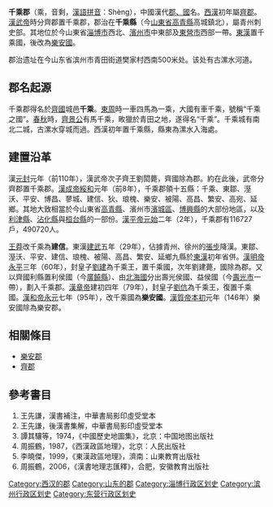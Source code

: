 '''千乘郡'''（乘，音剩，[[漢語拼音|漢語拼音]]：Shèng），中國漢代[[郡國|郡、國]]名。[[西漢|西漢]]初年屬[[齊郡|齊郡]]。[[漢武帝|漢武帝]]時分齊郡置千乘郡，郡治在'''千乘縣'''（今[[山東省|山東省]][[高青縣|高青縣]]高城鎮北），屬青州刺史部。其地位於今山東省[[淄博市|淄博市]]西北、[[濱州市|濱州市]]中東部及[[東營市|東營市]]西部一帶。[[東漢|東漢]]置千乘國，後改為[[樂安國|樂安國]]。

郡治遗址在今山东省滨州市青田街道樊家村西南500米处。该处有古漯水河道。

==郡名起源==

千乘郡得名於[[齊國|齊國]]城邑'''千乘'''。[[東周|東周]]時一車四馬為一乘，大國有車千乘，號稱“千乘之國”。[[春秋时期|春秋]]時，[[齊景公|齊景公]]有馬千乘，畋獵於青田之地，遂得名“千乘”。千乘城有南北二城，古漯水穿城而過。西漢初年置千乘縣，縣東為漯水入海處。

==建置沿革==

漢[[元封_(西汉)|元封]]元年（前110年），漢武帝次子齊王劉閎薨，齊國除為郡。約在此後，武帝分齊郡置千乘郡。[[漢成帝|漢成帝]][[綏和|綏和]]元年（前8年），千乘郡領十五縣：千乘、東鄒、溼沃、平安、博昌、蓼城、建信、狄、琅槐、樂安、被陽、高昌、繁安、高宛、延鄉。其地大致相當於今山東省[[高青縣|高青縣]]、濱州市[[濱城區|濱城區]]、[[博興縣|博興縣]]的大部份地區，以及[[利津縣|利津縣]]、[[沾化縣|沾化縣]]與[[桓台縣|桓台縣]]的一部份。[[漢平帝|漢平帝]][[元始_(西汉)|元始]]二年（2年），千乘郡有116727戶，490720人。

[[王莽|王莽]]改千乘為'''建信'''。東漢[[建武_(东汉)|建武]]五年（29年），佔據青州、徐州的[[張步|張步]]降漢。東鄒、溼沃、平安、建信、琅槐、被陽、高昌、繁安、延鄉九縣於[[東漢|東漢]]初年省併。[[漢明帝|漢明帝]][[永平|永平]]三年（60年），封皇子[[刘建_(千乘王)|劉建]]為千乘王，置千乘國，次年劉建薨，國除為郡。又以齊國利縣置利侯國（今[[廣饒縣|廣饒縣]]）、由[[北海郡|北海國]]分出壽光侯國、益侯國（今[[壽光市|壽光市]]一帶），劃入千乘郡。[[漢章帝|漢章帝]]建初四年（79年），封皇子[[劉伉|劉伉]]為千乘王，復置千乘國。[[漢和帝|漢和帝]][[永元_(东汉)|永元]]七年（95年），改千乘國為'''樂安國'''。[[漢質帝|漢質帝]][[本初|本初]]元年（146年）樂安國除為樂安郡。

==相關條目==
*[[樂安郡|樂安郡]]
*[[齊郡|齊郡]]

==參考書目==
#王先謙，漢書補注，中華書局影印虛受堂本 
#王先謙，後漢書集解，中華書局影印虛受堂本
#譚其驤等，1974，《中國歷史地圖集》，北京：中国地图出版社
#周振鶴，1987，《西漢政區地理》，北京：人民出版社 
#李曉傑，1999，《東漢政區地理》，濟南：山東教育出版社
#周振鶴，2006，《漢書地理志匯釋》，合肥，安徽教育出版社

{{西汉行政区划|nocat}}
[[Category:西汉的郡|Category:西汉的郡]]
[[Category:山东的郡|Category:山东的郡]]
[[Category:淄博行政区划史|Category:淄博行政区划史]]
[[Category:滨州行政区划史|Category:滨州行政区划史]]
[[Category:东营行政区划史|Category:东营行政区划史]]